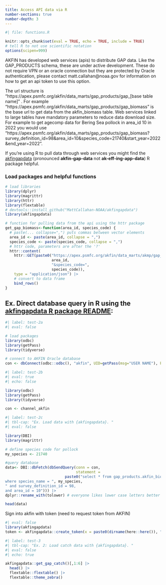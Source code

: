 ```yaml
---
title: Access API data via R
number-sections: true
number-depth: 3
---
```


```r
#| file: functions.R

knitr::opts_chunk$set(eval = TRUE, echo = TRUE, include = TRUE)
# tell R to not use scientific notation
options(scipen=999)
```

AKFIN has developed web services (apis) to distribute GAP data. Like the GAP_PRODUCTS schema, these are under active development. These do not require VPN or an oracle connection but they are protected by Oracle authentication, please contact matt.callahan@noaa.gov for information on how to get an api token to use this option.

The url structure is "https://apex.psmfc.org/akfin/data_marts/gap_products/gap_[base table name]" . For example "https://apex.psmfc.org/akfin/data_marts/gap_products/gap_biomass" is the base url to get data from the akfin_biomass table. Web services linked to large tables have mandatory parameters to reduce data download size. For example to get agecomp data for Bering Sea pollock in area_id 10 in 2022 you would use "https://apex.psmfc.org/akfin/data_marts/gap_products/gap_biomass?survey_definition_id=98&area_id=10&species_code=21740&start_year=2022&end_year=2022”.

If you’re using R to pull data through web services you might find the [akfingapdata](https://github.com/MattCallahan-NOAA/akfingapdata/tree/main) (pronounced **akfin-gap-data** not **ak-eff-ing-app-data**) R package helpful.


### Load packages and helpful functions

```r
# load libraries
library(dplyr)
library(magrittr)
library(httr)
library(flextable)
# devtools::install_github("MattCallahan-NOAA/akfingapdata")
library(akfingapdata)

# function for pulling data from the api using the httr package
get_gap_biomass<-function(area_id, species_code) {
  # paste(... collapse=",") puts commas between vector elements
  area_id <- paste(area_id, collapse = ",")
  species_code <- paste(species_code, collapse = ",")
  # httr code, parameters are after the '?'
  httr::content(
    httr::GET(paste0("https://apex.psmfc.org/akfin/data_marts/akmp/gap_biomass?area_id=",
                     area_id,
                     "&species_code=",
                     species_code)),
    type = "application/json") |>
    # convert to data frame
    bind_rows()
}
```

## Ex. Direct database query in R using the [akfingapdata R package README](https://github.com/MattCallahan-NOAA/akfingapdata/blob/main/README.Rmd):

```r
#| label: test-2a
#| eval: false

# load packages
library(odbc)
library(getPass)
library(tidyverse)

# connect to AKFIN Oracle database
con <- dbConnect(odbc::odbc(), "akfin", UID=getPass(msg="USER NAME"), PWD=getPass())
```

```r
#| label: test-2b
#| eval: true
#| echo: false

library(odbc)
library(getPass)
library(tidyverse)

con <- channel_akfin
```


```r
#| label: test-2c
#| tbl-cap: "Ex. Load data with {akfingapdata}. "
#| eval: false

library(DBI)
library(magrittr)

# define species code for pollock
my_species <- 21740

#query database
data<- DBI::dbFetch(dbSendQuery(conn = con,
                                statement = 
                           paste0("select * from gap_products.akfin_biomass 
where species_name = ", my_species, 
" and survey_definition_id = 98, 
and area_id = 10"))) |>
dplyr::rename_with(tolower) # everyone likes lower case letters better

head(data)
```

Sign into akfin with token (need to request token from AKFIN)

```r
#| eval: false
library(akfingapdata)
token <- akfingapdata::create_token(x = paste0(dirname(here::here()), "/akfin_token.txt"))
```

```r
#| label: test-3
#| tbl-cap: "Ex. 2: Load catch data with {akfingapdata}. "
#| eval: false
#| echo: true

akfingapdata::get_gap_catch()[,1:6] |> 
  head() |> 
  flextable::flextable() |>
  flextable::theme_zebra()
```

